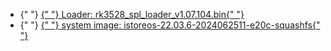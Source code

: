
<ul>
  <li style={{ display: `${props.loader ? "block" : "none"}` }}>
    {" "}
    <a href="https://dl.radxa.com/rock2/images/loader/rk3528_spl_loader_v1.07.104.bin">
      {" "}
      Loader: rk3528_spl_loader_v1.07.104.bin{" "}
    </a>
  </li>
  <li style={{ display: `${props.system_img ? "block" : "none"}` }}>
    {" "}
    <a href="https://dl.radxa.com/e/e20c/image/istoreos-22.03.6-2024062511-e20c-squashfs.img.gz">
      {" "}
      system image: istoreos-22.03.6-2024062511-e20c-squashfs{" "}
    </a>
  </li>
</ul>
